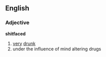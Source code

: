 ==English==

===Adjective===
'''shitfaced'''

# [[very]] [[drunk]]
# under the influence of mind altering drugs